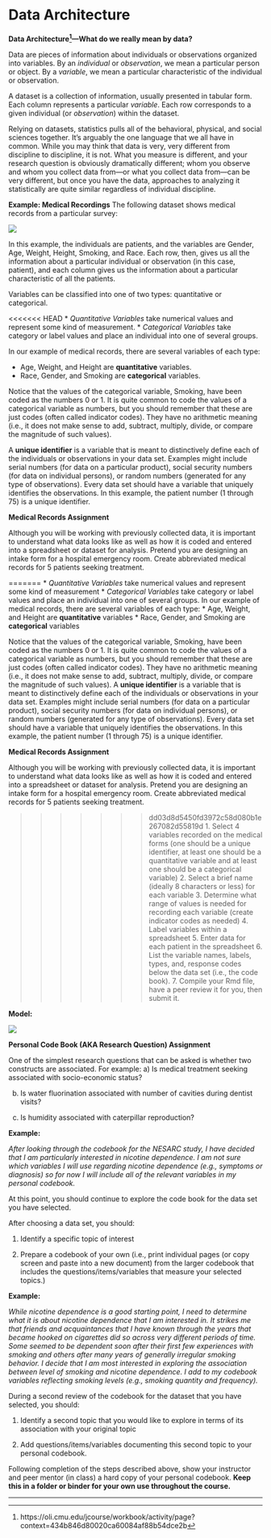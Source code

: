 # Data Architecture

**Data Architecture^[https://oli.cmu.edu/jcourse/workbook/activity/page?context=434b846d80020ca60084af88b54dce2b]---What do we really mean by data?**

Data are pieces of information about individuals or observations organized into variables. By an *individual* or *observation*, we mean a particular person or object. By a *variable*, we mean a particular characteristic of the individual or observation.

A dataset is a collection of information, usually presented in tabular form. Each column represents a particular *variable*. Each row corresponds to a given individual (or *observation*) within the dataset.

Relying on datasets, statistics pulls all of the behavioral, physical, and social sciences together. It's arguably the one language that we all have in common. While you may think that data is very, very different from discipline to discipline, it is not. What you measure is different, and your research question is obviously dramatically different; whom you observe and whom you collect data from---or what you collect data from---can be very different, but once you have the data, approaches to analyzing it statistically are quite similar regardless of individual discipline.

**Example: Medical Recordings**
The following dataset shows medical records from a particular survey:

![](./graphics/exmedicalrecords.jpg)

In this example, the individuals are patients, and the variables are Gender, Age, Weight, Height, Smoking, and Race. Each row, then, gives us all the information about a particular individual or observation (in this case, patient), and each column gives us the information about a particular characteristic of all the patients.

Variables can be classified into one of two types: quantitative or categorical.

<<<<<<< HEAD
* *Quantitative Variables* take numerical values and represent some kind of measurement.
* *Categorical Variables* take category or label values and place an individual into one of several groups.

In our example of medical records, there are several variables of each type:

* Age, Weight, and Height are **quantitative** variables.
* Race, Gender, and Smoking are **categorical** variables.

Notice that the values of the categorical variable, Smoking, have been coded as the numbers 0 or 1. It is quite common to code the values of a categorical variable as numbers, but you should remember that these are just codes (often called indicator codes). They have no arithmetic meaning (i.e., it does not make sense to add, subtract, multiply, divide, or compare the magnitude of such values).

A **unique identifier** is a variable that is meant to distinctively define each of the individuals or observations in your data set. Examples might include serial numbers (for data on a particular product), social security numbers (for data on individual persons), or random numbers (generated for any type of observations). Every data set should have a variable that uniquely identifies the observations. In this example, the patient number (1 through 75) is a unique identifier.

**Medical Records Assignment**

Although you will be working with previously collected data, it is important to understand what data looks like as well as how it is coded and entered into a spreadsheet or dataset for analysis.
Pretend you are designing an intake form for a hospital emergency room.
Create abbreviated medical records for 5 patients seeking treatment.

=======
* *Quantitative Variables* take numerical values and represent some kind of measurement
* *Categorical Variables* take category or label values and place an individual into one of several groups. In our example of medical records, there are several variables of each type:
* Age, Weight, and Height are **quantitative** variables
* Race, Gender, and Smoking are **categorical** variables

Notice that the values of the categorical variable, Smoking, have been coded as the numbers 0 or 1. It is quite common to code the values of a categorical variable as numbers, but you should remember that these are just codes (often called indicator codes). They have no arithmetic meaning (i.e., it does not make sense to add, subtract, multiply, divide, or compare the magnitude of such values).
A **unique identifier** is a variable that is meant to distinctively define each of the individuals or observations in your data set. Examples might include serial numbers (for data on a particular product), social security numbers (for data on individual persons), or random numbers (generated for any type of observations). Every data set should have a variable that uniquely identifies the observations. In this example, the patient number (1 through 75) is a unique identifier.

**Medical Records Assignment**

Although you will be working with previously collected data, it is important to understand what data looks like as well as how it is coded and entered into a spreadsheet or dataset for analysis.
Pretend you are designing an intake form for a hospital emergency room.
Create abbreviated medical records for 5 patients seeking treatment.

>>>>>>> dd03d8d5450fd3972c58d080b1e267082d55819d
1. Select 4 variables recorded on the medical forms (one should be a unique identifier, at least one should be a quantitative variable and at least one should be a categorical variable)
2. Select a brief name (ideally 8 characters or less) for each variable
3. Determine what range of values is needed for recording each variable (create indicator codes as needed)
4. Label variables within a spreadsheet
5. Enter data for each patient in the spreadsheet
6. List the variable names, labels, types, and, response codes below the data set (i.e., the code book).
7. Compile your Rmd file, have a peer review it for you, then submit it.
<!---
7. Push the Excel spreadsheet to your private GitHub repository.
-->

**Model:**

![](./graphics/exexcel.jpg)

**Personal Code Book (AKA Research Question) Assignment**

One of the simplest research questions that can be asked is whether two constructs are associated. For example:
a) Is medical treatment seeking associated with socio-economic status?

b) Is water fluorination associated with number of cavities during dentist visits?

c) Is humidity associated with caterpillar reproduction?

**Example:**

*After looking through the codebook for the NESARC study, I have decided that I am particularly interested in nicotine dependence. I am not sure which variables I will use regarding nicotine dependence (e.g., symptoms or diagnosis) so for now I will include all of the relevant variables in my personal codebook.*

At this point, you should continue to explore the code book for the data set you have selected.

After choosing a data set, you should:

1. Identify a specific topic of interest

2. Prepare a codebook of your own (i.e., print individual pages (or copy screen and paste into a new document) from the larger codebook that includes the questions/items/variables that measure your selected topics.)

**Example:**

*While nicotine dependence is a good starting point, I need to determine what it is about nicotine dependence that I am interested in. It strikes me that friends and acquaintances that I have known through the years that became hooked on cigarettes did so across very different periods of time. Some seemed to be dependent soon after their first few experiences with smoking and others after many years of generally irregular smoking behavior. I decide that I am most interested in exploring the association between level of smoking and nicotine dependence. I add to my codebook variables reflecting smoking levels (e.g., smoking quantity and frequency).*

During a second review of the codebook for the dataset that you have selected, you should:

1. Identify a second topic that you would like to explore in terms of its association with your original topic

2. Add questions/items/variables documenting this second topic to your personal codebook.

Following completion of the steps described above, show your instructor and peer mentor (in class) a hard copy of your personal codebook. **Keep this in a folder or binder for your own use throughout the course.**

------------------------
